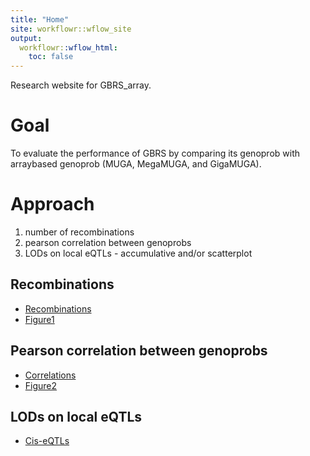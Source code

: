 ```yaml
---
title: "Home"
site: workflowr::wflow_site
output:
  workflowr::wflow_html:
    toc: false
---
```


Research website for GBRS_array.

# Goal
To evaluate the performance of GBRS by comparing its genoprob with arraybased genoprob (MUGA, MegaMUGA, and GigaMUGA).

# Approach
1. number of recombinations
2. pearson correlation between genoprobs
3. LODs on local eQTLs - accumulative and/or scatterplot

## Recombinations
* [Recombinations](Recombination.html)
* [Figure1](Figure1.html)

## Pearson correlation between genoprobs
* [Correlations](Correlation.html)
* [Figure2](Figure2.html)

## LODs on local eQTLs
* [Cis-eQTLs](Cis-eQTL.html)
